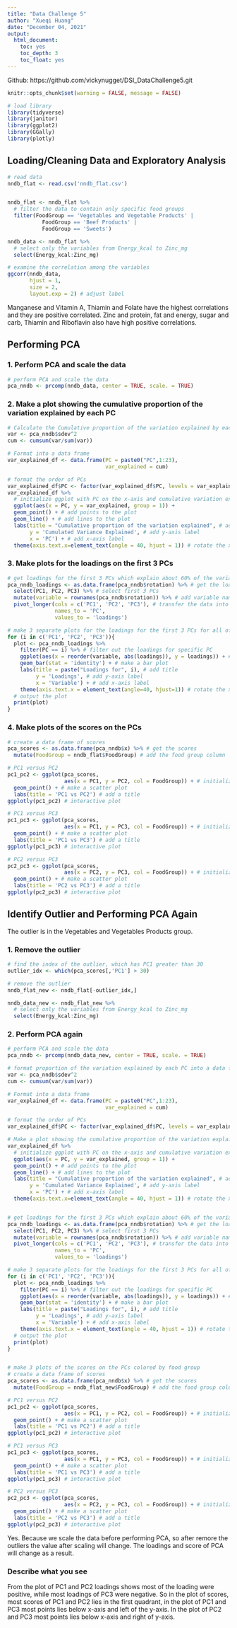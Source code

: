 ```yaml
---
title: "Data Challenge 5"
author: "Xueqi Huang"
date: "December 04, 2021"
output:
  html_document:
    toc: yes
    toc_depth: 3
    toc_float: yes
---
```

Github: https://github.com/vickynugget/DSI_DataChallenge5.git

```r
knitr::opts_chunk$set(warning = FALSE, message = FALSE) 
```

```r
# load library
library(tidyverse)
library(janitor)
library(ggplot2)
library(GGally)
library(plotly)
```

## Loading/Cleaning Data and Exploratory Analysis
```r
# read data
nndb_flat <- read.csv('nndb_flat.csv')


nndb_flat <- nndb_flat %>%
  # filter the data to contain only specific food groups
  filter(FoodGroup == 'Vegetables and Vegetable Products' | 
           FoodGroup == 'Beef Products' | 
           FoodGroup == 'Sweets')

nndb_data <- nndb_flat %>%
  # select only the variables from Energy_kcal to Zinc_mg
  select(Energy_kcal:Zinc_mg)

# examine the correlation among the variables
ggcorr(nndb_data,        
       hjust = 1, 
       size = 2, 
       layout.exp = 2) # adjust label
```

Manganese and Vitamin A, Thiamin and Folate have the highest correlations and they are positive correlated. Zinc and protein, fat and energy, sugar and carb, Thiamin and Riboflavin also have high positive correlations. 


## Performing PCA
### 1. Perform PCA and scale the data
```r
# perform PCA and scale the data
pca_nndb <- prcomp(nndb_data, center = TRUE, scale. = TRUE)
```

### 2. Make a plot showing the cumulative proportion of the variation explained by each PC
```r
# Calculate the Cumulative proportion of the variation explained by each PC
var <- pca_nndb$sdev^2
cum <- cumsum(var/sum(var))

# Format into a data frame
var_explained_df <- data.frame(PC = paste0("PC",1:23),
                               var_explained = cum)

# format the order of PCs
var_explained_df$PC <- factor(var_explained_df$PC, levels = var_explained_df$PC)
var_explained_df %>%
  # initialize ggplot with PC on the x-axis and cumulative variation explained on the y-axis
  ggplot(aes(x = PC, y = var_explained, group = 1)) + 
  geom_point() + # add points to the plot
  geom_line() + # add lines to the plot
  labs(title = "Cumulative proportion of the variation explained", # add title
       y = 'Cumulated Variance Explained', # add y-axis label
       x = 'PC') + # add x-axis label
  theme(axis.text.x=element_text(angle = 40, hjust = 1)) # rotate the x labels
```

### 3. Make plots for the loadings on the first 3 PCs
```r
# get loadings for the first 3 PCs which explain about 60% of the variation in the data
pca_nndb_loadings <- as.data.frame(pca_nndb$rotation) %>% # get the loadings
  select(PC1, PC2, PC3) %>% # select first 3 PCs
  mutate(variable = rownames(pca_nndb$rotation)) %>% # add variable names
  pivot_longer(cols = c('PC1', 'PC2', 'PC3'), # transfer the data into longer format
               names_to = 'PC',
               values_to = 'loadings') 

# make 3 separate plots for the loadings for the first 3 PCs for all of the variables
for (i in c('PC1', 'PC2', 'PC3')){
  plot <- pca_nndb_loadings %>%
    filter(PC == i) %>% # filter out the loadings for specific PC
    ggplot(aes(x = reorder(variable, abs(loadings)), y = loadings)) + # initialize ggplot
    geom_bar(stat = 'identity') + # make a bar plot
    labs(title = paste("Loadings for", i), # add title
         y = 'Loadings', # add y-axis label
         x = 'Variable') + # add x-axis label
    theme(axis.text.x = element_text(angle=40, hjust=1)) # rotate the x labels
  # output the plot
  print(plot)
}
```

### 4. Make plots of the scores on the PCs
```r
# create a data frame of scores
pca_scores <- as.data.frame(pca_nndb$x) %>% # get the scores
  mutate(FoodGroup = nndb_flat$FoodGroup) # add the food group column

# PC1 versus PC2
pc1_pc2 <- ggplot(pca_scores, 
                  aes(x = PC1, y = PC2, col = FoodGroup)) + # initialize ggplot
  geom_point() + # make a scatter plot
  labs(title = 'PC1 vs PC2') # add a title
ggplotly(pc1_pc2) # interactive plot

# PC1 versus PC3
pc1_pc3 <- ggplot(pca_scores, 
                  aes(x = PC1, y = PC3, col = FoodGroup)) + # initialize ggplot
  geom_point() + # make a scatter plot
  labs(title = 'PC1 vs PC3') # add a title
ggplotly(pc1_pc3) # interactive plot

# PC2 versus PC3
pc2_pc3 <- ggplot(pca_scores, 
                  aes(x = PC2, y = PC3, col = FoodGroup)) + # initialize ggplot
  geom_point() + # make a scatter plot
  labs(title = 'PC2 vs PC3') # add a title
ggplotly(pc2_pc3) # interactive plot


```

## Identify Outlier and Performing PCA Again

The outlier is in the Vegetables and Vegetables Products group. 

### 1. Remove the outlier
```r
# find the index of the outlier, which has PC1 greater than 30
outlier_idx <- which(pca_scores[,'PC1'] > 30)

# remove the outlier
nndb_flat_new <- nndb_flat[-outlier_idx,]

nndb_data_new <- nndb_flat_new %>%
  # select only the variables from Energy_kcal to Zinc_mg
  select(Energy_kcal:Zinc_mg)
```

### 2. Perform PCA again
```r
# perform PCA and scale the data
pca_nndb <- prcomp(nndb_data_new, center = TRUE, scale. = TRUE)

# format proportion of the variation explained by each PC into a data frame
var <- pca_nndb$sdev^2
cum <- cumsum(var/sum(var))

# Format into a data frame
var_explained_df <- data.frame(PC = paste0("PC",1:23),
                               var_explained = cum)

# format the order of PCs
var_explained_df$PC <- factor(var_explained_df$PC, levels = var_explained_df$PC)

# Make a plot showing the cumulative proportion of the variation explained by each PC
var_explained_df %>%
  # initialize ggplot with PC on the x-axis and cumulative variation explained on the y-axis
  ggplot(aes(x = PC, y = var_explained, group = 1)) + 
  geom_point() + # add points to the plot
  geom_line() + # add lines to the plot
  labs(title = "Cumulative proportion of the variation explained", # add title
       y = 'Cumulated Variance Explained', # add y-axis label
       x = 'PC') + # add x-axis label
  theme(axis.text.x=element_text(angle = 40, hjust = 1)) # rotate the x labels


# get loadings for the first 3 PCs which explain about 60% of the variation in the data
pca_nndb_loadings <- as.data.frame(pca_nndb$rotation) %>% # get the loadings
  select(PC1, PC2, PC3) %>% # select first 3 PCs
  mutate(variable = rownames(pca_nndb$rotation)) %>% # add variable names
  pivot_longer(cols = c('PC1', 'PC2', 'PC3'), # transfer the data into longer format
               names_to = 'PC',
               values_to = 'loadings') 

# make 3 separate plots for the loadings for the first 3 PCs for all of the variables
for (i in c('PC1', 'PC2', 'PC3')){
  plot <- pca_nndb_loadings %>%
    filter(PC == i) %>% # filter out the loadings for specific PC
    ggplot(aes(x = reorder(variable, abs(loadings)), y = loadings)) + # initialize ggplot
    geom_bar(stat = 'identity') + # make a bar plot
    labs(title = paste("Loadings for", i), # add title
         y = 'Loadings', # add y-axis label
         x = 'Variable') + # add x-axis label
    theme(axis.text.x = element_text(angle = 40, hjust = 1)) # rotate the x labels
  # output the plot
  print(plot)
}


# make 3 plots of the scores on the PCs colored by food group
# create a data frame of scores
pca_scores <- as.data.frame(pca_nndb$x) %>% # get the scores
  mutate(FoodGroup = nndb_flat_new$FoodGroup) # add the food group column

# PC1 versus PC2
pc1_pc2 <- ggplot(pca_scores, 
                  aes(x = PC1, y = PC2, col = FoodGroup)) + # initialize ggplot
  geom_point() + # make a scatter plot
  labs(title = 'PC1 vs PC2') # add a title
ggplotly(pc1_pc2) # interactive plot

# PC1 versus PC3
pc1_pc3 <- ggplot(pca_scores, 
                  aes(x = PC1, y = PC3, col = FoodGroup)) + # initialize ggplot
  geom_point() + # make a scatter plot
  labs(title = 'PC1 vs PC3') # add a title
ggplotly(pc1_pc3) # interactive plot

# PC2 versus PC3
pc2_pc3 <- ggplot(pca_scores, 
                  aes(x = PC2, y = PC3, col = FoodGroup)) + # initialize ggplot
  geom_point() + # make a scatter plot 
  labs(title = 'PC2 vs PC3') # add a title
ggplotly(pc2_pc3) # interactive plot
```

Yes. Because we scale the data before performing PCA, so after remore the outliers the value after scaling will change. The loadings and score of PCA will change as a result. 

### Describe what you see 
From the plot of PC1 and PC2 loadings shows most of the loading were positive, while most loadings of PC3 were negative. So in the plot of scores, most scores of PC1 and PC2 lies in the first quadrant, in the plot of PC1 and PC3 most points lies below x-axis and left of the y-axis. In the plot of PC2 and PC3 most points lies below x-axis and right of y-axis. 
